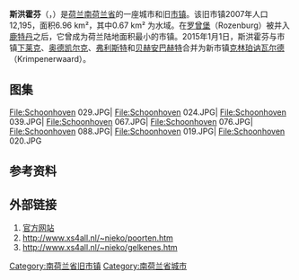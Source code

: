 {{noteTA|G1=荷兰地名}}
{{Infobox settlement
<!-- See Template:Infobox settlement for additional fields and descriptions -->
<!-- Name and transliteration -->
| name                    = 斯洪霍芬
| native_name             = Schoonhoven
| settlement_type         = 旧[[市镇_(荷兰)|市镇]]
<!-- Images, nickname, motto -->
| image_skyline           = Photo303-Holland-Schoonhoven.JPG
| image_alt               = 
| image_caption           = 斯洪霍芬的运河
| image_flag              = Schoonhoven vlag.svg
| flag_size               = 100x67px
| flag_alt                = 
| image_shield            = Coat of arms of Schoonhoven.svg
| shield_size             = 100x80px
| shield_alt              = 
<!-- Maps, coordinates -->
| image_map               = Map - NL - Municipality code 0608 (2009).svg
| map_alt                 = Highlighted position of Schoonhoven in a municipal map of South Holland
| map_caption             = 斯洪霍芬在南荷兰省的位置
| coordinates             = {{coord|51|57|N|4|51|E|region:NL|display=inline,title}}
| coordinates_footnotes   = 
| subdivision_type        = [[世界政區索引|国家]]
| subdivision_name        = {{NL}}
| subdivision_type1       = [[荷蘭省份|省份]]
| subdivision_name1       = [[南荷兰省|南荷兰省]]
| subdivision_type2       = [[市镇_(荷兰)|市镇]]
| subdivision_name2       = [[克林珀讷瓦尔德|克林珀讷瓦尔德]]
<!-- Geographic information -->
| unit_pref               = Metric
<!-- ALL fields with measurements have automatic unit conversion -->
<!-- for references: use <ref> tags -->
| area_footnotes          = <ref>{{Dutch municipality total area|dataref}}</ref>
<!-- square kilometers -->
| area_total_km2          = {{Dutch municipality total area|Schoonhoven}}
| area_land_km2           = {{Dutch municipality land area|Schoonhoven}}
| area_water_km2          = {{Dutch municipality water area|Schoonhoven}}
| elevation_footnotes     = <ref name="AHN">{{cite web
 |url = http://www.ahn.nl/postcodetool
 |title = Postcodetool for 2871CK
 |language = nl
 |author = <!--Staff writer(s); no by-line.-->
 |work = Actueel Hoogtebestand Nederland
 |publisher = Het Waterschapshuis
 |access-date = 23 August 2013
 |archive-date = 2018-12-24
 |archive-url = https://web.archive.org/web/20181224235920/http://www.ahn.nl/postcodetool%0A
 |dead-url = no
 }}</ref>
| elevation_m             = 3
| elevation_min_m         =
<!-- Population, demographics -->
| elevation_max_footnotes = <!-- for references: use <ref> tags -->
| elevation_min_footnotes = <!-- for references: use <ref> tags -->
| population_total        = {{Dutch municipality population|Schoonhoven}}
| population_as_of        = {{MONTHNAME|{{Dutch municipality population|popbasemonth}}}} {{Dutch municipality population|popbaseyear}}
| population_footnotes    = <ref>{{Dutch municipality population|dataref}}</ref>
| population_density_km2  = {{Dutch municipality population density|Schoonhoven}} <!-- For automatic calculation: auto-->
| population_demonym      = Schoonhovenaar
<!-- Other information -->
| timezone1               = [[欧洲中部时间|CET]]
| utc_offset1             = +1
| timezone1_DST           = [[欧洲中部夏令时间|CEST]]
| utc_offset1_DST         = +2
| postal_code_type        = 邮政编码
| postal_code             = 2870–2871
| area_code               = 0182
| area_code_type          = 电话区号
| website                 = {{URL|1=http://www.schoonhoven.info}}
| footnotes               =
| elevation_max_m         =
}}

'''斯洪霍芬'''（{{lang-nl|Schoonhoven}}，{{IPA-nl|ˈsxoːnˌɦoːvə(n)|lang|Nl-Schoonhoven.ogg}}）是[[荷兰|荷兰]][[南荷兰省|南荷兰省]]的一座城市和旧[[市镇_(荷兰)|市镇]]。该旧市镇2007年人口12,195，面积6.96 km²，其中0.67 km² 为水域。在[[罗曾堡|罗曾堡]]（Rozenburg）被并入[[鹿特丹|鹿特丹]]之后，它曾成为荷兰陆地面积最小的市镇。2015年1月1日，斯洪霍芬与市镇[[下莱克|下莱克]]、[[奥德凯尔克|奥德凯尔克]]、[[弗利斯特|弗利斯特]]和[[贝赫安巴赫特|贝赫安巴赫特]]合并为新市镇[[克林珀讷瓦尔德|克林珀讷瓦尔德]]（Krimpenerwaard）。

== 图集 ==
<gallery>
File:Schoonhoven 029.JPG|
File:Schoonhoven 024.JPG|
File:Schoonhoven 039.JPG|
File:Schoonhoven 067.JPG|
File:Schoonhoven 076.JPG|
File:Schoonhoven 088.JPG|
File:Schoonhoven 019.JPG|
File:Schoonhoven 020.JPG

</gallery>

== 参考资料 ==
{{reflist}}

== 外部链接 ==
# [https://web.archive.org/web/20041125220134/http://www.schoonhoven.nl/ 官方网站]
# http://www.xs4all.nl/~nieko/poorten.htm {{Wayback|url=http://www.xs4all.nl/~nieko/poorten.htm |date=20090125112954 }} 
# http://www.xs4all.nl/~nieko/gelkenes.htm {{Wayback|url=http://www.xs4all.nl/~nieko/gelkenes.htm |date=20071211193903 }} 

{{Authority control}}
[[Category:南荷兰省旧市镇|Category:南荷兰省旧市镇]]
[[Category:南荷兰省城市|Category:南荷兰省城市]]